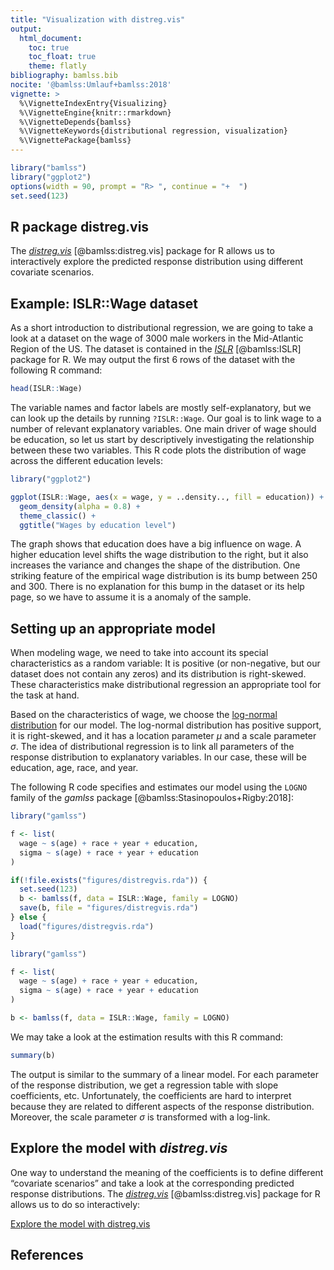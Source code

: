```yaml
---
title: "Visualization with distreg.vis"
output:
  html_document:
    toc: true
    toc_float: true
    theme: flatly
bibliography: bamlss.bib
nocite: '@bamlss:Umlauf+bamlss:2018'
vignette: >
  %\VignetteIndexEntry{Visualizing}
  %\VignetteEngine{knitr::rmarkdown}
  %\VignetteDepends{bamlss}
  %\VignetteKeywords{distributional regression, visualization}
  %\VignettePackage{bamlss}
---
```


```r
library("bamlss")
library("ggplot2")
options(width = 90, prompt = "R> ", continue = "+  ")
set.seed(123)
```

## R package distreg.vis

The [_distreg.vis_](https://github.com/Stan125/distreg.vis) [@bamlss:distreg.vis] package for R
allows us to interactively explore the predicted response distribution using different
covariate scenarios.

## Example: ISLR::Wage dataset
As a short introduction to distributional regression, we are going to take a look at a dataset on
the wage of 3000 male workers in the Mid-Atlantic Region of the US. The dataset is contained in the
[_ISLR_](https://cran.r-project.org/package=ISLR) [@bamlss:ISLR] package for R. We may output the
first 6 rows of the dataset with the following R command:

```r
head(ISLR::Wage)
```

The variable names and factor labels are mostly self-explanatory, but we can look up the details by
running `?ISLR::Wage`. Our goal is to link wage to a number of relevant explanatory variables. One
main driver of wage should be education, so let us start by descriptively investigating the
relationship between these two variables. This R code plots the distribution of wage across the
different education levels:

```r
library("ggplot2")

ggplot(ISLR::Wage, aes(x = wage, y = ..density.., fill = education)) +
  geom_density(alpha = 0.8) +
  theme_classic() +
  ggtitle("Wages by education level")
```

The graph shows that education does have a big influence on wage. A higher education level
shifts the wage distribution to the right, but it also increases the variance and changes the
shape of the distribution. One striking feature of the empirical wage distribution is its bump
between 250 and 300. There is no explanation for this bump in the dataset or its help page, so we
have to assume it is a anomaly of the sample.

## Setting up an appropriate model

When modeling wage, we need to take into account its special characteristics as a random variable:
It is positive (or non-negative, but our dataset does not contain any zeros) and its distribution
is right-skewed. These characteristics make distributional regression an appropriate tool for the
task at hand.

Based on the characteristics of wage, we choose the
[log-normal distribution](https://en.wikipedia.org/wiki/Log-normal_distribution) for our model.
The log-normal distribution has positive support, it is right-skewed, and it has a location
parameter $\mu$ and a scale parameter $\sigma$. The idea of distributional regression is to link all
parameters of the response distribution to explanatory variables. In our case, these will be
education, age, race, and year.

The following R code specifies and estimates our model using the `LOGNO` family of the 
_gamlss_ package [@bamlss:Stasinopoulos+Rigby:2018]:

```r
library("gamlss")

f <- list(
  wage ~ s(age) + race + year + education,
  sigma ~ s(age) + race + year + education
)

if(!file.exists("figures/distregvis.rda")) {
  set.seed(123)
  b <- bamlss(f, data = ISLR::Wage, family = LOGNO)
  save(b, file = "figures/distregvis.rda")
} else {
  load("figures/distregvis.rda")
}
```
```r
library("gamlss")

f <- list(
  wage ~ s(age) + race + year + education,
  sigma ~ s(age) + race + year + education
)

b <- bamlss(f, data = ISLR::Wage, family = LOGNO)
```

We may take a look at the estimation results with this R command:

```r
summary(b)
```

The output is similar to the summary of a linear model. For each parameter of the response
distribution, we get a regression table with slope coefficients, etc. Unfortunately, the
coefficients are hard to interpret because they are related to different aspects of the
response distribution. Moreover, the scale parameter $\sigma$ is transformed with a log-link.

## Explore the model with _distreg.vis_

One way to understand the meaning of the coefficients is to define different "covariate scenarios"
and take a look at the corresponding predicted response distributions. The
[_distreg.vis_](https://github.com/Stan125/distreg.vis) [@bamlss:distreg.vis] package
for R allows us to do so interactively:

<a target="_blank" class="btn btn-primary" href="http://141.5.104.49:3838/distreg_app/" role="button">Explore the model with distreg.vis</a>

## References

